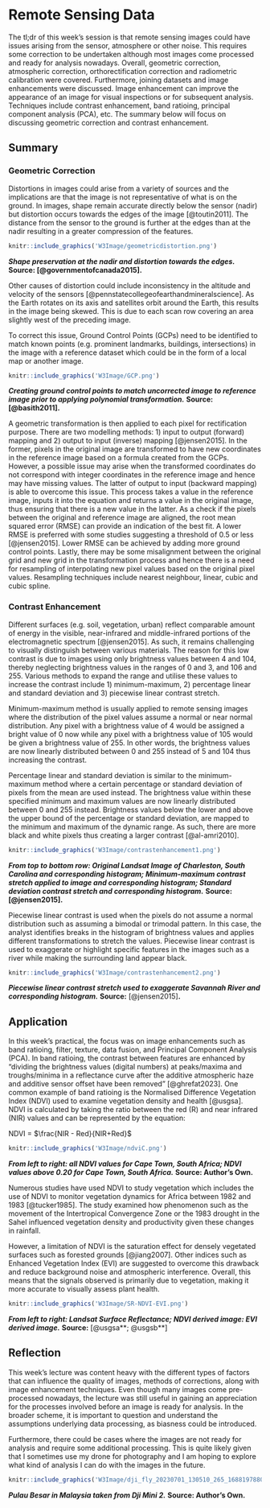 # Remote Sensing Data

The tl;dr of this week’s session is that remote sensing images could have issues arising from the sensor, atmosphere or other noise. This requires some correction to be undertaken although most images come processed and ready for analysis nowadays. Overall, geometric correction, atmospheric correction, orthorectification correction and radiometric calibration were covered. Furthermore, joining datasets and image enhancements were discussed. Image enhancement can improve the appearance of an image for visual inspections or for subsequent analysis. Techniques include contrast enhancement, band ratioing, principal component analysis (PCA), etc. The summary below will focus on discussing geometric correction and contrast enhancement.

## Summary

### Geometric Correction

Distortions in images could arise from a variety of sources and the implications are that the image is not representative of what is on the ground. In images, shape remain accurate directly below the sensor (nadir) but distortion occurs towards the edges of the image [@toutin2011]. The distance from the sensor to the ground is further at the edges than at the nadir resulting in a greater compression of the features.

```{r echo=FALSE, out.width='30%', fig.align='center'}
knitr::include_graphics('W3Image/geometricdistortion.png')
```

***Shape preservation at the nadir and distortion towards the edges.*** **Source: [@governmentofcanada2015].**

Other causes of distortion could include inconsistency in the altitude and velocity of the sensors [@pennstatecollegeofearthandmineralscience]. As the Earth rotates on its axis and satellites orbit around the Earth, this results in the image being skewed. This is due to each scan row covering an area slightly west of the preceding image.

To correct this issue, Ground Control Points (GCPs) need to be identified to match known points (e.g. prominent landmarks, buildings, intersections) in the image with a reference dataset which could be in the form of a local map or another image.

```{r echo=FALSE, out.width='90%', fig.align='center'}
knitr::include_graphics('W3Image/GCP.png')
```

***Creating ground control points to match uncorrected image to reference image prior to applying polynomial transformation.*** **Source: [@basith2011].**

A geometric transformation is then applied to each pixel for rectification purpose. There are two modelling methods: 1) input to output (forward) mapping and 2) output to input (inverse) mapping [@jensen2015]. In the former, pixels in the original image are transformed to have new coordinates in the reference image based on a formula created from the GCPs. However, a possible issue may arise when the transformed coordinates do not correspond with integer coordinates in the reference image and hence may have missing values. The latter of output to input (backward mapping) is able to overcome this issue. This process takes a value in the reference image, inputs it into the equation and returns a value in the original image, thus ensuring that there is a new value in the latter. As a check if the pixels between the original and reference image are aligned, the root mean squared error (RMSE) can provide an indication of the best fit. A lower RMSE is preferred with some studies suggesting a threshold of 0.5 or less [@jensen2015]. Lower RMSE can be achieved by adding more ground control points. Lastly, there may be some misalignment between the original grid and new grid in the transformation process and hence there is a need for resampling of interpolating new pixel values based on the original pixel values. Resampling techniques include nearest neighbour, linear, cubic and cubic spline.

### Contrast Enhancement

Different surfaces (e.g. soil, vegetation, urban) reflect comparable amount of energy in the visible, near-infrared and middle-infrared portions of the electromagnetic spectrum [@jensen2015]. As such, it remains challenging to visually distinguish between various materials. The reason for this low contrast is due to images using only brightness values between 4 and 104, thereby neglecting brightness values in the ranges of 0 and 3, and 106 and 255. Various methods to expand the range and utilise these values to increase the contrast include 1) minimum-maximum, 2) percentage linear and standard deviation and 3) piecewise linear contrast stretch.

Minimum-maximum method is usually applied to remote sensing images where the distribution of the pixel values assume a normal or near normal distribution. Any pixel with a brightness value of 4 would be assigned a bright value of 0 now while any pixel with a brightness value of 105 would be given a brightness value of 255. In other words, the brightness values are now linearly distributed between 0 and 255 instead of 5 and 104 thus increasing the contrast.

Percentage linear and standard deviation is similar to the minimum-maximum method where a certain percentage or standard deviation of pixels from the mean are used instead. The brightness value within these specified minimum and maximum values are now linearly distributed between 0 and 255 instead. Brightness values below the lower and above the upper bound of the percentage or standard deviation, are mapped to the minimum and maximum of the dynamic range. As such, there are more black and white pixels thus creating a larger contrast [@al-amri2010].

```{r echo=FALSE, out.width='100%', fig.align='center'}
knitr::include_graphics('W3Image/contrastenhancement1.png')
```

***From top to bottom row: Original Landsat Image of Charleston, South Carolina and corresponding histogram; Minimum-maximum contrast stretch applied to image and corresponding histogram; Standard deviation contrast stretch and corresponding histogram.*** **Source: [@jensen2015].**

Piecewise linear contrast is used when the pixels do not assume a normal distribution such as assuming a bimodal or trimodal pattern. In this case, the analyst identifies breaks in the histogram of brightness values and applies different transformations to stretch the values. Piecewise linear contrast is used to exaggerate or highlight specific features in the images such as a river while making the surrounding land appear black.

```{r echo=FALSE, out.width='100%', fig.align='center'}
knitr::include_graphics('W3Image/contrastenhancement2.png')
```

***Piecewise linear contrast stretch used to exaggerate Savannah River and corresponding histogram.*** **Source:** [@jensen2015]**.**

## Application

In this week’s practical, the focus was on image enhancements such as band ratioing, filter, texture, data fusion, and Principal Component Analysis (PCA). In band ratioing, the contrast between features are enhanced by “dividing the brightness values (digital numbers) at peaks/maxima and troughs/minima in a reflectance curve after the additive atmospheric haze and additive sensor offset have been removed” [@ghrefat2023]. One common example of band ratioing is the Normalised Difference Vegetation Index (NDVI) used to examine vegetation density and health [@usgsa]. NDVI is calculated by taking the ratio between the red (R) and near infrared (NIR) values and can be represented by the equation:

NDVI = $\frac{NIR - Red}{NIR+Red}$

```{r echo=FALSE, out.width='100%', fig.align='center'}
knitr::include_graphics('W3Image/ndviC.png')
```

***From left to right: all NDVI values for Cape Town, South Africa; NDVI values above 0.20 for Cape Town, South Africa.*** **Source: Author's Own.**

Numerous studies have used NDVI to study vegetation which includes the use of NDVI to monitor vegetation dynamics for Africa between 1982 and 1983 [@tucker1985]. The study examined how phenomenon such as the movement of the Intertropical Convergence Zone or the 1983 drought in the Sahel influenced vegetation density and productivity given these changes in rainfall.

However, a limitation of NDVI is the saturation effect for densely vegetated surfaces such as forested grounds [@jiang2007]. Other indices such as Enhanced Vegetation Index (EVI) are suggested to overcome this drawback and reduce background noise and atmospheric interference. Overall, this means that the signals observed is primarily due to vegetation, making it more accurate to visually assess plant health.

```{r echo=FALSE, out.width='100%', fig.align='center'}
knitr::include_graphics('W3Image/SR-NDVI-EVI.png')
```

***From left to right: Landsat Surface Reflectance; NDVI derived image: EVI derived image.*** **Source:** [@usgsa**; @usgsb**]

## Reflection

This week’s lecture was content heavy with the different types of factors that can influence the quality of images, methods of corrections, along with image enhancement techniques. Even though many images come pre-processed nowadays, the lecture was still useful in gaining an appreciation for the processes involved before an image is ready for analysis. In the broader scheme, it is important to question and understand the assumptions underlying data processing, as biasness could be introduced.

Furthermore, there could be cases where the images are not ready for analysis and require some additional processing. This is quite likely given that I sometimes use my drone for photography and I am hoping to explore what kind of analysis I can do with the images in the future.

```{r echo=FALSE, out.width='100%', fig.align='center'}
knitr::include_graphics('W3Image/dji_fly_20230701_130510_265_1688197880870_photo_optimized.jpg')
```

***Pulau Besar in Malaysia taken from Dji Mini 2.*** **Source: Author's Own.**
